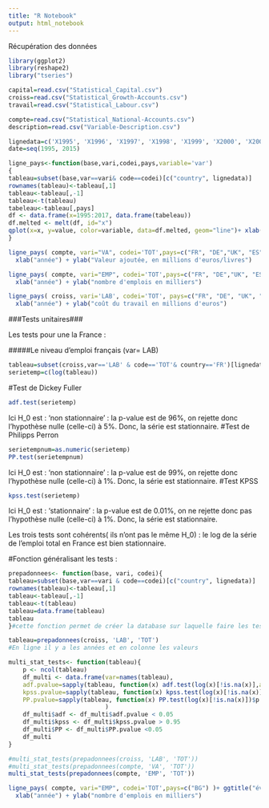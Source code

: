 ```yaml
---
title: "R Notebook"
output: html_notebook
---
```

Récupération des données

```r
library(ggplot2)
library(reshape2)
library("tseries")
```
```r
capital=read.csv("Statistical_Capital.csv")
croiss=read.csv("Statistical_Growth-Accounts.csv")
travail=read.csv("Statistical_Labour.csv")

compte=read.csv("Statistical_National-Accounts.csv")
description=read.csv("Variable-Description.csv")

```


```r
lignedata=c('X1995', 'X1996', 'X1997', 'X1998', 'X1999', 'X2000', 'X2001', 'X2002', 'X2003', 'X2004', 'X2005', 'X2006', 'X2007', 'X2008', 'X2009', 'X2010', 'X2011', 'X2012', 'X2013', 'X2014', 'X2015', 'X2016', 'X2017')#les colonnes de données
date=seq(1995, 2015)
```

```r
ligne_pays<-function(base,vari,codei,pays,variable='var')
{
tableau=subset(base,var==vari& code==codei)[c("country", lignedata)] 
rownames(tableau)<-tableau[,1]
tableau<-tableau[,-1]
tableau<-t(tableau)
tabeleau<-tableau[,pays]
df <- data.frame(x=1995:2017, data.frame(tabeleau))
df.melted <- melt(df, id="x")
qplot(x=x, y=value, color=variable, data=df.melted, geom="line")+ xlab("Date") + ylab(variable)
}
```

```r
ligne_pays( compte, vari="VA", codei='TOT',pays=c("FR", "DE","UK", "ES", "IT") )+ ggtitle("évolution de la production dans les grands pays européens") +
  xlab("année") + ylab("Valeur ajoutée, en millions d'euros/livres")
```

```r
ligne_pays( compte, vari="EMP", codei='TOT',pays=c("FR", "DE","UK", "ES", "IT") )+ ggtitle("évolution de l'emploi dans les grands pays européens") +
  xlab("année") + ylab("nombre d'emplois en milliers")
```

```r
ligne_pays( croiss, vari='LAB', codei='TOT', pays=c("FR", "DE", "UK", "ES", "IT") )+ ggtitle("évolution du coût du travail dans les grands pays européens") +
  xlab("année") + ylab("coût du travail en millions d'euros")
```



###Tests unitaires###

Les tests pour une la France :

#####Le niveau d'emploi français (var= LAB)
```r

tableau=subset(croiss,var=='LAB' & code=='TOT'& country=='FR')[lignedata]
serietemp=c(log(tableau))
```

#Test de Dickey Fuller
```r
adf.test(serietemp)
```
Ici H_0 est : 'non stationnaire' : la p-value est de 96%, on rejette donc l'hypothèse nulle (celle-ci) à 5%.
Donc, la série est stationnaire. 
#Test de Philipps Perron
```r
serietempnum=as.numeric(serietemp)
PP.test(serietempnum)
```
Ici H_0 est : 'non stationnaire' : la p-value est de 99%, on rejette donc l'hypothèse nulle (celle-ci) à 1%.
Donc, la série est stationnaire. 
#Test KPSS
```r
kpss.test(serietemp)
```
Ici H_0 est : 'stationnaire' : la p-value est de 0.01%, on ne rejette donc pas l'hypothèse nulle (celle-ci) à 1%.
Donc, la série est stationnaire. 

Les trois tests sont cohérents( ils n'ont pas le même H_0) : le log de la série de l'emploi total en France est bien stationnaire.


#Fonction généralisant les tests : 


```r
prepadonnees<- function(base, vari, codei){
tableau=subset(base,var==vari & code==codei)[c("country", lignedata)] 
rownames(tableau)<-tableau[,1]
tableau<-tableau[,-1]
tableau<-t(tableau)
tableau=data.frame(tableau)
tableau
}#cette fonction permet de créer la database sur laquelle faire les tests

tableau=prepadonnees(croiss, 'LAB', 'TOT')
#En ligne il y a les années et en colonne les valeurs 
```


```r
multi_stat_tests<- function(tableau){
    p <- ncol(tableau)
    df_multi <- data.frame(var=names(tableau),
    adf.pvalue=sapply(tableau, function(x) adf.test(log(x)[!is.na(x)],alternative = "stationary")$p.value),#on fait un test par colonne
    kpss.pvalue=sapply(tableau, function(x) kpss.test(log(x)[!is.na(x)])$p.value),
    PP.pvalue=sapply(tableau, function(x) PP.test(log(x)[!is.na(x)])$p.value)
                           )
    df_multi$adf <- df_multi$adf.pvalue < 0.05
    df_multi$kpss <- df_multi$kpss.pvalue > 0.95
    df_multi$PP <- df_multi$PP.pvalue <0.05
    df_multi
}
```
```r
#multi_stat_tests(prepadonnees(croiss, 'LAB', 'TOT'))
#multi_stat_tests(prepadonnees(compte, 'VA', 'TOT'))
multi_stat_tests(prepadonnees(compte, 'EMP', 'TOT'))
```



```r
ligne_pays( compte, vari="EMP", codei='TOT',pays=c("BG") )+ ggtitle("évolution de l'emploi dans les grands pays européens") +
  xlab("année") + ylab("nombre d'emplois en milliers")
```





